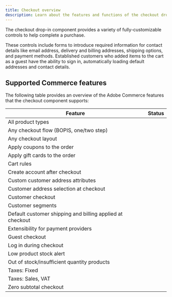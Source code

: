 ```yaml
---
title: Checkout overview
description: Learn about the features and functions of the checkout drop-in component.
---
```



The checkout drop-in component provides a variety of fully-customizable controls to help complete a purchase.

These controls include forms to introduce required information for contact details like email address, delivery and billing addresses, shipping options, and payment methods. Established customers who added items to the cart as a guest have the ability to sign in, automatically loading default addresses and contact details.

## Supported Commerce features

The following table provides an overview of the Adobe Commerce features that the checkout component supports:

| Feature                                                                            | Status                                       |
| ---------------------------------------------------------------------------------- | -------------------------------------------- |
| All product types                                                                  | <Badge text="Supported" variant="success" /> |
| Any checkout flow (BOPIS, one/two step)                                            | <Badge text="Supported" variant="success" /> |
| Any checkout layout                                                                | <Badge text="Supported" variant="success" /> |
| Apply coupons to the order                                                         | <Badge text="Supported" variant="success" />      |
| Apply gift cards to the order                                                      | <Badge text="Roadmap" variant="note" />      |
| Cart rules                                                                         | <Badge text="Supported" variant="success" /> |
| Create account after checkout                                                      | <Badge text="Supported" variant="success" /> |
| Custom customer address attributes                                                 | <Badge text="Supported" variant="success" /> |
| Customer address selection at checkout                                             | <Badge text="Supported" variant="success" /> |
| Customer checkout                                                                  | <Badge text="Supported" variant="success" /> |
| Customer segments                                                                  | <Badge text="Supported" variant="success" /> |
| Default customer shipping and billing applied at checkout                          | <Badge text="Supported" variant="success" /> |
| Extensibility for payment providers                                                | <Badge text="Supported" variant="success" /> |
| Guest checkout                                                                     | <Badge text="Supported" variant="success" /> |
| Log in during checkout                                                             | <Badge text="Supported" variant="success" /> |
| Low product stock alert                                                            | <Badge text="Supported" variant="success" /> |
| Out of stock/insufficient quantity products                                        | <Badge text="Supported" variant="success" /> |
| Taxes: Fixed                                                                       | <Badge text="Roadmap" variant="note" />      |
| Taxes: Sales, VAT                                                                  | <Badge text="Supported" variant="success" /> |
| Zero subtotal checkout                                                             | <Badge text="Supported" variant="success" /> |
